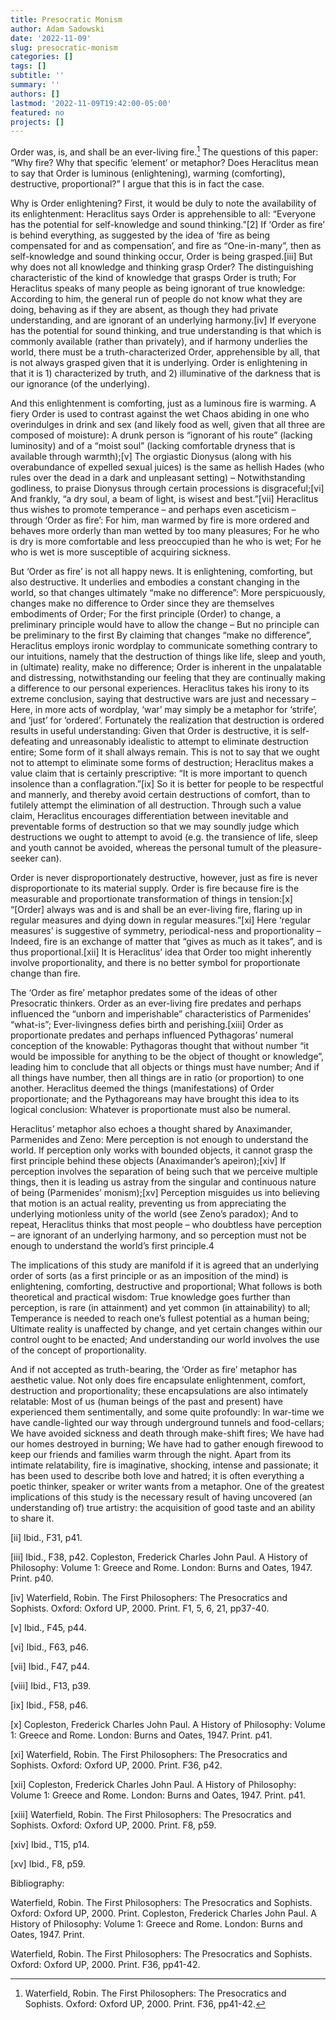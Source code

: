 ```yaml
---
title: Presocratic Monism
author: Adam Sadowski
date: '2022-11-09'
slug: presocratic-monism
categories: []
tags: []
subtitle: ''
summary: ''
authors: []
lastmod: '2022-11-09T19:42:00-05:00'
featured: no
projects: []
---
```


Order was, is, and shall be an ever-living fire.[^1] The questions of this paper: "Why fire? Why that specific 'element' or metaphor? Does Heraclitus mean to say that Order is luminous (enlightening), warming (comforting), destructive, proportional?" I argue that this is in fact the case.

Why is Order enlightening? First, it would be duly to note the availability of its enlightenment: Heraclitus says Order is apprehensible to all: "Everyone has the potential for self-knowledge and sound thinking."[2] If 'Order as fire' is behind everything, as suggested by the idea of 'fire as being compensated for and as compensation', and fire as "One-in-many", then as self-knowledge and sound thinking occur, Order is being grasped.[iii] But why does not all knowledge and thinking grasp Order? The distinguishing characteristic of the kind of knowledge that grasps Order is truth; For Heraclitus speaks of many people as being ignorant of true knowledge: According to him, the general run of people do not know what they are doing, behaving as if they are absent, as though they had private understanding, and are ignorant of an underlying harmony.[iv] If everyone has the potential for sound thinking, and true understanding is that which is commonly available (rather than privately), and if harmony underlies the world, there must be a truth-characterized Order, apprehensible by all, that is not always grasped given that it is underlying. Order is enlightening in that it is 1) characterized by truth, and 2) illuminative of the darkness that is our ignorance (of the underlying).

And this enlightenment is comforting, just as a luminous fire is warming. A fiery Order is used to contrast against the wet Chaos abiding in one who overindulges in drink and sex (and likely food as well, given that all three are composed of moisture): A drunk person is "ignorant of his route" (lacking luminosity) and of a "moist soul" (lacking comfortable dryness that is available through warmth);[v] The orgiastic Dionysus (along with his overabundance of expelled sexual juices) is the same as hellish Hades (who rules over the dead in a dark and unpleasant setting) – Notwithstanding godliness, to praise Dionysus through certain processions is disgraceful;[vi] And frankly, "a dry soul, a beam of light, is wisest and best."[vii] Heraclitus thus wishes to promote temperance – and perhaps even asceticism – through 'Order as fire': For him, man warmed by fire is more ordered and behaves more orderly than man wetted by too many pleasures; For he who is dry is more comfortable and less preoccupied than he who is wet; For he who is wet is more susceptible of acquiring sickness.

But 'Order as fire' is not all happy news. It is enlightening, comforting, but also destructive. It underlies and embodies a constant changing in the world, so that changes ultimately "make no difference": More perspicuously, changes make no difference to Order since they are themselves embodiments of Order; For the first principle (Order) to change, a preliminary principle would have to allow the change – But no principle can be preliminary to the first By claiming that changes "make no difference", Heraclitus employs ironic wordplay to communicate something contrary to our intuitions, namely that the destruction of things like life, sleep and youth, in (ultimate) reality, make no difference; Order is inherent in the unpalatable and distressing, notwithstanding our feeling that they are continually making a difference to our personal experiences. Heraclitus takes his irony to its extreme conclusion, saying that destructive wars are just and necessary – Here, in more acts of wordplay, 'war' may simply be a metaphor for 'strife', and 'just' for 'ordered'. Fortunately the realization that destruction is ordered results in useful understanding: Given that Order is destructive, it is self-defeating and unreasonably idealistic to attempt to eliminate destruction entire; Some form of it shall always remain. This is not to say that we ought not to attempt to eliminate some forms of destruction; Heraclitus makes a value claim that is certainly prescriptive: "It is more important to quench insolence than a conflagration."[ix] So it is better for people to be respectful and mannerly, and thereby avoid certain destructions of comfort, than to futilely attempt the elimination of all destruction. Through such a value claim, Heraclitus encourages differentiation between inevitable and preventable forms of destruction so that we may soundly judge which destructions we ought to attempt to avoid (e.g. the transience of life, sleep and youth cannot be avoided, whereas the personal tumult of the pleasure-seeker can).

Order is never disproportionately destructive, however, just as fire is never disproportionate to its material supply. Order is fire because fire is the measurable and proportionate transformation of things in tension:[x] "[Order] always was and is and shall be an ever-living fire, flaring up in regular measures and dying down in regular measures."[xi] Here 'regular measures' is suggestive of symmetry, periodical-ness and proportionality – Indeed, fire is an exchange of matter that "gives as much as it takes", and is thus proportional.[xii] It is Heraclitus' idea that Order too might inherently involve proportionality, and there is no better symbol for proportionate change than fire.

The 'Order as fire' metaphor predates some of the ideas of other Presocratic thinkers. Order as an ever-living fire predates and perhaps influenced the "unborn and imperishable" characteristics of Parmenides' "what-is"; Ever-livingness defies birth and perishing.[xiii] Order as proportionate predates and perhaps influenced Pythagoras' numeral conception of the knowable: Pythagoras thought that without number "it would be impossible for anything to be the object of thought or knowledge", leading him to conclude that all objects or things must have number; And if all things have number, then all things are in ratio (or proportion) to one another. Heraclitus deemed the things (manifestations) of Order proportionate; and the Pythagoreans may have brought this idea to its logical conclusion: Whatever is proportionate must also be numeral. 

Heraclitus' metaphor also echoes a thought shared by Anaximander, Parmenides and Zeno: Mere perception is not enough to understand the world. If perception only works with bounded objects, it cannot grasp the first principle behind these objects (Anaximander's apeiron);[xiv] If perception involves the separation of being such that we perceive multiple things, then it is leading us astray from the singular and continuous nature of being (Parmenides' monism);[xv] Perception misguides us into believing that motion is an actual reality, preventing us from appreciating the underlying motionless unity of the world (see Zeno's paradox); And to repeat, Heraclitus thinks that most people – who doubtless have perception – are ignorant of an underlying harmony, and so perception must not be enough to understand the world's first principle.4

The implications of this study are manifold if it is agreed that an underlying order of sorts (as a first principle or as an imposition of the mind) is enlightening, comforting, destructive and proportional; What follows is both theoretical and practical wisdom: True knowledge goes further than perception, is rare (in attainment) and yet common (in attainability) to all; Temperance is needed to reach one's fullest potential as a human being; Ultimate reality is unaffected by change, and yet certain changes within our control ought to be enacted; And understanding our world involves the use of the concept of proportionality.

And if not accepted as truth-bearing, the 'Order as fire' metaphor has aesthetic value. Not only does fire encapsulate enlightenment, comfort, destruction and proportionality; these encapsulations are also intimately relatable: Most of us (human beings of the past and present) have experienced them sentimentally, and some quite profoundly: In war-time we have candle-lighted our way through underground tunnels and food-cellars; We have avoided sickness and death through make-shift fires; We have had our homes destroyed in burning; We have had to gather enough firewood to keep our friends and families warm through the night. Apart from its intimate relatability, fire is imaginative, shocking, intense and passionate; it has been used to describe both love and hatred; it is often everything a poetic thinker, speaker or writer wants from a metaphor. One of the greatest implications of this study is the necessary result of having uncovered (an understanding of) true artistry: the acquisition of good taste and an ability to share it.

[^1]: Waterfield, Robin. The First Philosophers: The Presocratics and Sophists. Oxford: Oxford UP, 2000. Print. F36, pp41-42.

[ii] Ibid., F31, p41.

[iii] Ibid., F38, p42. Copleston, Frederick Charles John Paul. A History of Philosophy: Volume 1: Greece and Rome. London: Burns and Oates, 1947. Print. p40.

[iv] Waterfield, Robin. The First Philosophers: The Presocratics and Sophists. Oxford: Oxford UP, 2000. Print. F1, 5, 6, 21, pp37-40.

[v] Ibid., F45, p44.

[vi] Ibid., F63, p46.

[vii] Ibid., F47, p44.

[viii] Ibid., F13, p39.

[ix] Ibid., F58, p46.

[x] Copleston, Frederick Charles John Paul. A History of Philosophy: Volume 1: Greece and Rome. London: Burns and Oates, 1947. Print. p41.

[xi] Waterfield, Robin. The First Philosophers: The Presocratics and Sophists. Oxford: Oxford UP, 2000. Print. F36, p42.

[xii] Copleston, Frederick Charles John Paul. A History of Philosophy: Volume 1: Greece and Rome. London: Burns and Oates, 1947. Print. p41.

[xiii] Waterfield, Robin. The First Philosophers: The Presocratics and Sophists. Oxford: Oxford UP, 2000. Print. F8, p59.

[xiv] Ibid., T15, p14.

[xv] Ibid., F8, p59.

Bibliography:

Waterfield, Robin. The First Philosophers: The Presocratics and Sophists. Oxford: Oxford UP, 2000. Print. Copleston, Frederick Charles John Paul. A History of Philosophy: Volume 1: Greece and Rome. London: Burns and Oates, 1947. Print.

Waterfield, Robin. The First Philosophers: The Presocratics and Sophists. Oxford: Oxford UP, 2000. Print. F36, pp41-42.
